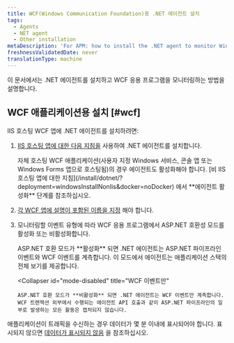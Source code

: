 ```yaml
---
title: WCF(Windows Communication Foundation)용 .NET 에이전트 설치
tags:
  - Agents
  - NET agent
  - Other installation
metaDescription: 'For APM: how to install the .NET agent to monitor Windows Communication Foundation (WCF) applications.'
freshnessValidatedDate: never
translationType: machine
---
```


이 문서에서는 .NET 에이전트를 설치하고 WCF 응용 프로그램을 모니터링하는 방법을 설명합니다.

## WCF 애플리케이션용 설치 [#wcf]

IIS 호스팅 WCF 앱에 .NET 에이전트를 설치하려면:

1. [IIS 호스팅 앱에 대한 다음 지침을](/install/dotnet/?deployment=windowsInstall&docker=noDocker) 사용하여 .NET 에이전트를 설치합니다.

   <Callout variant="important">
     자체 호스팅 WCF 애플리케이션(사용자 지정 Windows 서비스, 콘솔 앱 또는 Windows Forms 앱으로 호스팅됨)의 경우 에이전트도 활성화해야 합니다. [비 IIS 호스팅 앱에 대한 지침](/install/dotnet/?deployment=windowsInstallNonIis&docker=noDocker) 에서 **에이전트 활성화** 단계를 참조하십시오.
   </Callout>

2. [각 WCF 앱에 설명이 포함된 이름을 지정](/docs/agents/net-agent/installation-and-configuration/naming-your-net-application#naming-non-iis) 해야 합니다.

3. 모니터링할 이벤트 유형에 따라 WCF 응용 프로그램에서 ASP.NET 호환성 모드를 활성화 또는 비활성화합니다.

   <CollapserGroup>
     <Collapser
       id="mode-enabled"
       title="ASP.NET 파이프라인 이벤트 및 WCF 이벤트"
     >
       ASP.NET 호환 모드가 **활성화** 되면 .NET 에이전트는 ASP.NET 파이프라인 이벤트와 WCF 이벤트를 계측합니다. 이 모드에서 에이전트는 애플리케이션 스택의 전체 보기를 제공합니다.
     </Collapser>

     <Collapser
       id="mode-disabled"
       title="WCF 이벤트만"
     >
       ASP.NET 호환 모드가 **비활성화** 되면 .NET 에이전트는 WCF 이벤트만 계측합니다. WCF 트랜잭션 외부에서 수행되는 에이전트 API 호출과 같이 ASP.NET 파이프라인의 일부로 발생하는 모든 활동은 캡처되지 않습니다.
     </Collapser>
   </CollapserGroup>

애플리케이션이 트래픽을 수신하는 경우 데이터가 몇 분 이내에 표시되어야 합니다. 표시되지 않으면 [데이터가 표시되지 않음](/docs/agents/net-agent/troubleshooting/no-data-appears-net) 을 참조하십시오.

<InstallFeedback/>